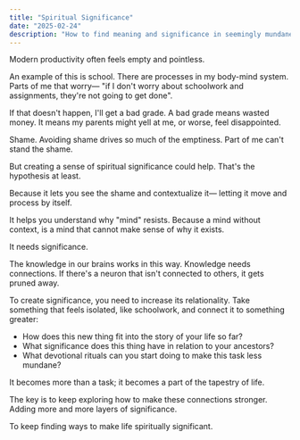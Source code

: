 ```yaml
---
title: "Spiritual Significance"
date: "2025-02-24"
description: "How to find meaning and significance in seemingly mundane tasks and activities"
---
```


Modern productivity often feels empty and pointless. 

An example of this is school. There are processes in my body-mind system. Parts of me that worry— "if I don't worry about schoolwork and assignments, they're not going to get done".

If that doesn't happen, I'll get a bad grade. A bad grade means wasted money. It means my parents might yell at me, or worse, feel disappointed.

Shame. Avoiding shame drives so much of the emptiness. Part of me can't stand the shame.

But creating a sense of spiritual significance could help. That's the hypothesis at least.

Because it lets you see the shame and contextualize it— letting it move and process by itself.

It helps you understand why "mind" resists. Because a mind without context, is a mind that cannot make sense of why it exists.

It needs significance.

The knowledge in our brains works in this way. Knowledge needs connections. If there's a neuron that isn't connected to others, it gets pruned away.

To create significance, you need to increase its relationality. Take something that feels isolated, like schoolwork, and connect it to something greater:

- How does this new thing fit into the story of your life so far?
- What significance does this thing have in relation to your ancestors?
- What devotional rituals can you start doing to make this task less mundane?

It becomes more than a task; it becomes a part of the tapestry of life.

The key is to keep exploring how to make these connections stronger. Adding more and more layers of significance.

To keep finding ways to make life spiritually significant.